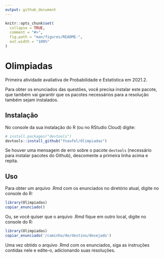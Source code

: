 ```yaml
---
output: github_document
---
```


<!-- README.md is generated from README.Rmd. Please edit that file -->

```r
knitr::opts_chunk$set(
  collapse = TRUE,
  comment = "#>",
  fig.path = "man/figures/README-",
  out.width = "100%"
)
```

# Olimpiadas

<!-- badges: start -->
<!-- badges: end -->

Primeira atividade avaliativa de Probabilidade e Estatística em 2021.2.

Para obter os enunciados das questões, você precisa instalar este pacote, que também vai garantir que os pacotes necessários para a resolução também sejam instalados.


## Instalação

No console da sua instalação do R (ou no RStudio Cloud) digite:

``` r
# install.packages("devtools")
devtools::install_github("fnaufel/Olimpiadas")
```

Se houver uma mensagem de erro sobre o pacote `devtools` (necessário para instalar pacotes do Github), descomente a primeira linha acima e repita.


## Uso

Para obter um arquivo .Rmd com os enunciados no diretório atual, digite no console do R:

```r
library(Olimpiadas)
copiar_enunciado()
```

Ou, se você quiser que o arquivo .Rmd fique em outro local, digite no console do R:

```r
library(Olimpiadas)
copiar_enunciado('/caminho/de/destino/desejado')
```

Uma vez obtido o arquivo .Rmd com os enunciados, siga as instruções contidas nele e edite-o, adicionando suas resoluções.

